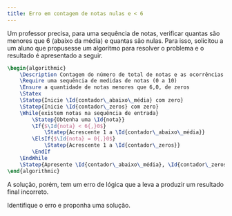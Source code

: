 ```yaml
---
title: Erro em contagem de notas nulas e < 6
---
```

::: {#exr-0004}
Um professor precisa, para uma sequência de notas, verificar quantas são menores que 6 (abaixo da média) e quantas são nulas. Para isso, solicitou a um aluno que propusesse um algoritmo para resolver o problema e o resultado é apresentado a seguir.

```latex {.pseudocode}
\begin{algorithmic}
    \Description Contagem do número de total de notas e as ocorrências notas menores que 6,0 e de notas~0,0
    \Require uma sequência de medidas de notas (0 a 10)
    \Ensure a quantidade de notas menores que 6,0, de zeros
    \Statex
    \Statep{Inicie \Id{contador\_abaixo\_média} com zero}
    \Statep{Inicie \Id{contador\_zeros} com zero}
    \While{existem notas na sequência de entrada}
        \Statep{Obtenha uma \Id{nota}}
        \If{$\Id{nota} < 6{,}0$}
            \Statep{Acrescente 1 a \Id{contador\_abaixo\_média}}
        \ElsIf{$\Id{nota} = 0{,}0$}
            \Statep{Acrescente 1 a \Id{contador\_zeros}}
        \EndIf
    \EndWhile
    \Statep{Apresente \Id{contador\_abaixo\_média}, \Id{contador\_zeros}}
\end{algorithmic}
```

A solução, porém, tem um erro de lógica que a leva a produzir um resultado final incorreto.

Identifique o erro e proponha uma solução.

<!-- @sol-0004 -->
:::